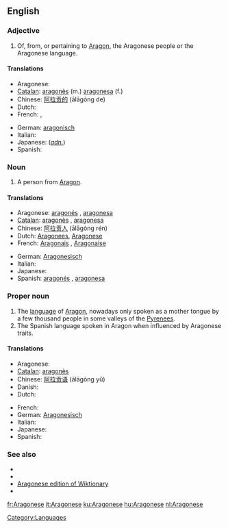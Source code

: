 ==English==
{{wikipedia|Aragonese language}}

===Adjective===
{{en-adj|-}}

# Of, from, or pertaining to [[Aragon]], the Aragonese people or the Aragonese language.

====Translations====
{{trans-top|from Aragon}}
* Aragonese: {{t+|an|aragonés|xs=Aragonese}}
* [[Catalan]]: [[aragonès]] (m.) [[aragonesa]] (f.)
* Chinese: [[阿拉贡的]] (ālāgòng de)
* Dutch: {{t+|nl|Aragonees}}
* French: {{t+|fr|aragonais|m}}, {{t+|fr|aragonaise|f}}
{{trans-mid}}
* German: [[aragonisch]]
* Italian: {{t-|it|aragonese}}
* Japanese: (''[[adnominal|adn.]]'') {{t|ja|アラゴンの|tr=Aragonno|sc=Jpan}}
* Spanish: {{t+|es|aragonés}}
{{trans-bottom}}

===Noun===
{{en-noun|pl=Aragonese}}

# A person from [[Aragon]].

====Translations====
{{trans-top|a person}}
* Aragonese: [[aragonés]] {{m}}, [[aragonesa]] {{f}}
* [[Catalan]]: [[aragonès]] {{m}}, [[aragonesa]] {{f}}
* Chinese: [[阿拉贡人]] (ālāgòng rén)
* Dutch: [[Aragonees]], {{m}} [[Aragonese]] {{f}}
* French: [[Aragonais]] {{m}}, [[Aragonaise]] {{f}}
{{trans-mid}}
* German: [[Aragonesisch]]
* Italian: {{t-|it|aragonese}}
* Japanese: {{t|ja|アラゴン人|tr=Aragon-jin|sc=Jpan}}
* Spanish: [[aragonés]] {{m}}, [[aragonesa]] {{f}}
{{trans-bottom}}

===Proper noun===
{{en-proper noun}}

# The [[language]] of [[Aragon]], nowadays only spoken as a mother tongue by a few thousand people in some valleys of the [[Pyrenees]].
# The Spanish language spoken in Aragon when influenced by Aragonese traits.

====Translations====
{{trans-top|the language of Aragon}}
* Aragonese: {{t+|an|aragonés|xs=Aragonese}}
* [[Catalan]]: [[aragonès]]
* Chinese: [[阿拉贡语]] (ālāgòng yǔ)
* Danish: {{t+|da|aragonisk}}
* Dutch: {{t+|nl|Aragonees}}
{{trans-mid}}
* French: {{t+|fr|aragonais|m}}
* German: [[Aragonesisch]]
* Italian: {{t-|it|aragonese}}
* Japanese: {{t+|ja|アラゴン語|tr=Aragon-go|sc=Jpan}}
* Spanish: {{t+|es|aragonés}}
{{trans-bottom}}

===See also===
{{interwiktionary|code=an}}

* {{langcat}}
* {{pedialite|Aragonese language}}
* [[:an:|Aragonese edition of Wiktionary]]
* {{ethnologue|lang=Aragonese|code=arg}}

[[Category:Languages]]

[[fr:Aragonese]]
[[it:Aragonese]]
[[ku:Aragonese]]
[[hu:Aragonese]]
[[nl:Aragonese]]